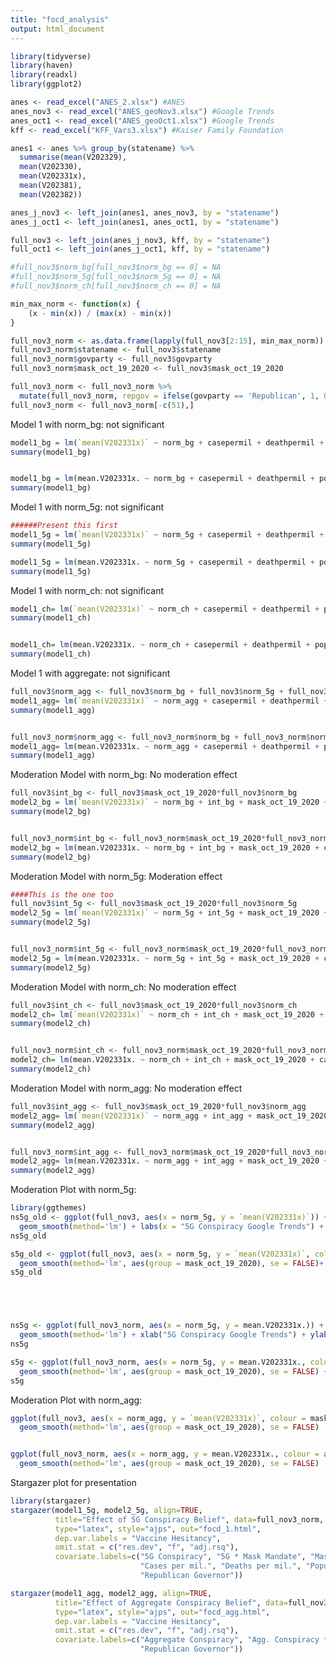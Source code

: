 ---
title: "focd_analysis"
output: html_document
---

```{r}
library(tidyverse)
library(haven)
library(readxl)
library(ggplot2)
```

```{r}
anes <- read_excel("ANES_2.xlsx") #ANES
anes_nov3 <- read_excel("ANES_geoNov3.xlsx") #Google Trends
anes_oct1 <- read_excel("ANES_geoOct1.xlsx") #Google Trends
kff <- read_excel("KFF_Vars3.xlsx") #Kaiser Family Foundation
```

```{r}
anes1 <- anes %>% group_by(statename) %>% 
  summarise(mean(V202329), 
  mean(V202330), 
  mean(V202331x), 
  mean(V202381), 
  mean(V202382))
```

```{r}
anes_j_nov3 <- left_join(anes1, anes_nov3, by = "statename")
anes_j_oct1 <- left_join(anes1, anes_oct1, by = "statename")
```

```{r}
full_nov3 <- left_join(anes_j_nov3, kff, by = "statename")
full_oct1 <- left_join(anes_j_oct1, kff, by = "statename")
```

```{r}
#full_nov3$norm_bg[full_nov3$norm_bg == 0] = NA
#full_nov3$norm_5g[full_nov3$norm_5g == 0] = NA
#full_nov3$norm_ch[full_nov3$norm_ch == 0] = NA
```

```{r}
min_max_norm <- function(x) {
    (x - min(x)) / (max(x) - min(x))
}

full_nov3_norm <- as.data.frame(lapply(full_nov3[2:15], min_max_norm))
full_nov3_norm$statename <- full_nov3$statename
full_nov3_norm$govparty <- full_nov3$govparty
full_nov3_norm$mask_oct_19_2020 <- full_nov3$mask_oct_19_2020

full_nov3_norm <- full_nov3_norm %>% 
  mutate(full_nov3_norm, repgov = ifelse(govparty == 'Republican', 1, 0))
full_nov3_norm <- full_nov3_norm[-c(51),]
```


Model 1 with norm_bg: not significant
```{r}
model1_bg = lm(`mean(V202331x)` ~ norm_bg + casepermil + deathpermil + pop + govparty, data = full_nov3)
summary(model1_bg)


model1_bg = lm(mean.V202331x. ~ norm_bg + casepermil + deathpermil + pop + repgov, data = full_nov3_norm)
summary(model1_bg)
```

Model 1 with norm_5g: not significant
```{r}
######Present this first
model1_5g = lm(`mean(V202331x)` ~ norm_5g + casepermil + deathpermil + pop + govparty, data = full_nov3)
summary(model1_5g)

model1_5g = lm(mean.V202331x. ~ norm_5g + casepermil + deathpermil + pop + repgov, data = full_nov3_norm)
summary(model1_5g)
```

Model 1 with norm_ch: not significant
```{r}
model1_ch= lm(`mean(V202331x)` ~ norm_ch + casepermil + deathpermil + pop + govparty, data = full_nov3)
summary(model1_ch)


model1_ch= lm(mean.V202331x. ~ norm_ch + casepermil + deathpermil + pop + repgov, data = full_nov3_norm)
summary(model1_ch)
```

Model 1 with aggregate: not significant
```{r}
full_nov3$norm_agg <- full_nov3$norm_bg + full_nov3$norm_5g + full_nov3$norm_ch
model1_agg= lm(`mean(V202331x)` ~ norm_agg + casepermil + deathpermil + pop + govparty, data = full_nov3)
summary(model1_agg)


full_nov3_norm$norm_agg <- full_nov3_norm$norm_bg + full_nov3_norm$norm_5g + full_nov3_norm$norm_ch
model1_agg= lm(mean.V202331x. ~ norm_agg + casepermil + deathpermil + pop + repgov, data = full_nov3_norm)
summary(model1_agg)
```

Moderation Model with norm_bg: No moderation effect
```{r}
full_nov3$int_bg <- full_nov3$mask_oct_19_2020*full_nov3$norm_bg
model2_bg = lm(`mean(V202331x)` ~ norm_bg + int_bg + mask_oct_19_2020 + casepermil + deathpermil + pop + govparty, data = full_nov3)
summary(model2_bg)


full_nov3_norm$int_bg <- full_nov3_norm$mask_oct_19_2020*full_nov3_norm$norm_bg
model2_bg = lm(mean.V202331x. ~ norm_bg + int_bg + mask_oct_19_2020 + casepermil + deathpermil + pop + repgov, data = full_nov3_norm)
summary(model2_bg)
```

Moderation Model with norm_5g: Moderation effect
```{r}
####This is the one too
full_nov3$int_5g <- full_nov3$mask_oct_19_2020*full_nov3$norm_5g
model2_5g = lm(`mean(V202331x)` ~ norm_5g + int_5g + mask_oct_19_2020 + casepermil + deathpermil + pop + govparty, data = full_nov3)
summary(model2_5g)


full_nov3_norm$int_5g <- full_nov3_norm$mask_oct_19_2020*full_nov3_norm$norm_5g
model2_5g = lm(mean.V202331x. ~ norm_5g + int_5g + mask_oct_19_2020 + casepermil + deathpermil + pop + repgov, data = full_nov3_norm)
summary(model2_5g)
```

Moderation Model with norm_ch: No moderation effect
```{r}
full_nov3$int_ch <- full_nov3$mask_oct_19_2020*full_nov3$norm_ch
model2_ch= lm(`mean(V202331x)` ~ norm_ch + int_ch + mask_oct_19_2020 + casepermil + deathpermil + pop + govparty, data = full_nov3)
summary(model2_ch)


full_nov3_norm$int_ch <- full_nov3_norm$mask_oct_19_2020*full_nov3_norm$norm_ch
model2_ch= lm(mean.V202331x. ~ norm_ch + int_ch + mask_oct_19_2020 + casepermil + deathpermil + pop + repgov, data = full_nov3_norm)
summary(model2_ch)
```

Moderation Model with norm_agg: No moderation effect
```{r}
full_nov3$int_agg <- full_nov3$mask_oct_19_2020*full_nov3$norm_agg
model2_agg= lm(`mean(V202331x)` ~ norm_agg + int_agg + mask_oct_19_2020 + casepermil + deathpermil + pop + govparty, data = full_nov3)
summary(model2_agg)


full_nov3_norm$int_agg <- full_nov3_norm$mask_oct_19_2020*full_nov3_norm$norm_agg
model2_agg= lm(mean.V202331x. ~ norm_agg + int_agg + mask_oct_19_2020 + casepermil + deathpermil + pop + repgov, data = full_nov3_norm)
summary(model2_agg)
```
Moderation Plot with norm_5g:
```{r}
library(ggthemes)
ns5g_old <- ggplot(full_nov3, aes(x = norm_5g, y = `mean(V202331x)`)) + geom_point() + 
  geom_smooth(method='lm') + labs(x = "5G Conspiracy Google Trends") + labs(y = "Vaccine Hesitancy")
ns5g_old

s5g_old <- ggplot(full_nov3, aes(x = norm_5g, y = `mean(V202331x)`, colour = as.factor(mask_oct_19_2020))) + geom_point() + 
  geom_smooth(method='lm', aes(group = mask_oct_19_2020), se = FALSE)+ labs(x = "5G Conspiracy Google Trends") + labs(y = "Vaccine Hesitancy") + labs(colour = "Mask Mandate")
s5g_old





ns5g <- ggplot(full_nov3_norm, aes(x = norm_5g, y = mean.V202331x.)) + geom_point() + 
  geom_smooth(method='lm') + xlab("5G Conspiracy Google Trends") + ylab("Vaccine Hesitancy") + theme_light(base_size = 13)
ns5g

s5g <- ggplot(full_nov3_norm, aes(x = norm_5g, y = mean.V202331x., colour = as.factor(mask_oct_19_2020))) + geom_point() + 
  geom_smooth(method='lm', aes(group = mask_oct_19_2020), se = FALSE) + labs(x = "5G Conspiracy Google Trends") + labs(y = "Vaccine Hesitancy") + labs(colour = "Mask Mandate") + theme_economist(base_size = 13)
s5g

```

Moderation Plot with norm_agg:
```{r}
ggplot(full_nov3, aes(x = norm_agg, y = `mean(V202331x)`, colour = mask_oct_19_2020)) + geom_point() + 
  geom_smooth(method='lm', aes(group = mask_oct_19_2020), se = FALSE)


ggplot(full_nov3_norm, aes(x = norm_agg, y = mean.V202331x., colour = as.factor(mask_oct_19_2020))) + geom_point() + 
  geom_smooth(method='lm', aes(group = mask_oct_19_2020), se = FALSE)
```
Stargazer plot for presentation
```{r}
library(stargazer)
stargazer(model1_5g, model2_5g, align=TRUE, 
          title="Effect of 5G Conspiracy Belief", data=full_nov3_norm,
          type="latex", style="ajps", out="focd_1.html", 
          dep.var.labels = "Vaccine Hesitancy",
          omit.stat = c("res.dev", "f", "adj.rsq"),
          covariate.labels=c("5G Conspiracy", "5G * Mask Mandate", "Mask Mandate", 
                             "Cases per mil.", "Deaths per mil.", "Population",
                             "Republican Governor"))

stargazer(model1_agg, model2_agg, align=TRUE, 
          title="Effect of Aggregate Conspiracy Belief", data=full_nov3_norm,
          type="latex", style="ajps", out="focd_agg.html", 
          dep.var.labels = "Vaccine Hesitancy",
          omit.stat = c("res.dev", "f", "adj.rsq"),
          covariate.labels=c("Aggregate Conspiracy", "Agg. Conspiracy * Mask Mandate", "Mask Mandate", "Cases per mil.", "Deaths per mil.", "Population",
                             "Republican Governor"))
```

